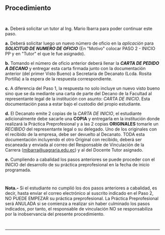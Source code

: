 ## Procedimiento
~~~
 
~~~
**a.** Deberá solicitar un tutor al Ing. Mario Ibarra para poder continuar este paso.

**a.** Deberá solicitar luego un nuevo número de oficio en la *aplicación* para ***SOLICITUD DE NUMERO DE OFICIO*** (En "Motivo" colocar PASO 2 - INICIO PP y en "Tutor" el que le fue asignado).

**b.** Tomando el número de oficio anterior deberá llenar la ***CARTA DE PEDIDO A DECANO*** y entregar esta carta firmada junto con la documentación anterior (del primer Visto Bueno) a Secretaría de Decanato (Lcda. Rosita Portilla) a la espera de la respuesta correspondiente.

**c.** A diferencia del Paso 1, la respuesta no solo incluye un nuevo visto bueno sino que se da mediante una carta de parte del Decano de la Facultad al representante legal de la institución con asunto: *CARTA DE INICIO*. Esta documentación pasa a estar bajo el custodio del propio estudiante.

**d.** El Decanato emite 2 copias de la *CARTA DE INICIO*, el estudiante adicionalmente debe sacarle una **COPIA** y entregarla en la institución donde realizará la Práctica Preprofesional y a las 2 copias **ORIGINALES** tomarle un *RECIBIDO* del representante legal o su delegado. Uno de los originales con el recibido de la empresa, debe ser devuelto al Decanato. TODA esta documentación incluyendo el otro Original con recibido, deberá ser escaneada y enviada al correo del Responsable de Vinculación de la Carrera (mibarra@uagraria.edu.ec) y al del Docente Tutor asignado.

**e.** Cumpliendo a cabalidad los pasos anteriores se puede proceder con el INICIO del desarrollo de su práctica preprofesional en la fecha de inicio programada.
~~~
 
~~~
**Nota.-** Si el estudiante no cumplió los dos pasos anteriores a cabalidad, es decir, hasta enviar el correo electrónico al suscrito indicado en el Paso 2, NO PUEDE EMPEZAR su práctica preprofesional. La Práctica Preprofesional será ANULADA si se comienza a realizar sin haber culminado los pasos indicados, por tanto, el responsable de vinculación NO se responsabiliza por la inobservancia del presente procedimiento.
~~~
 
~~~
---